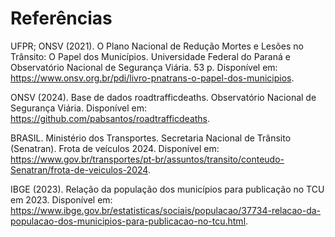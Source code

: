 # Referências {.unnumbered}

::: {#refs}
UFPR; ONSV (2021). O Plano Nacional de Redução Mortes e Lesões no Trânsito: O Papel dos Municípios. Universidade Federal do Paraná e Observatório Nacional de Segurança Viária. 53 p. Disponível em: <https://www.onsv.org.br/pdi/livro-pnatrans-o-papel-dos-municipios>.

ONSV (2024). Base de dados roadtrafficdeaths. Observatório Nacional de Segurança Viária. Disponível em: <https://github.com/pabsantos/roadtrafficdeaths>.

BRASIL. Ministério dos Transportes. Secretaria Nacional de Trânsito (Senatran). Frota de veículos 2024. Disponível em: <https://www.gov.br/transportes/pt-br/assuntos/transito/conteudo-Senatran/frota-de-veiculos-2024>.

IBGE (2023). Relação da população dos municípios para publicação no TCU em 2023. Disponível em: <https://www.ibge.gov.br/estatisticas/sociais/populacao/37734-relacao-da-populacao-dos-municipios-para-publicacao-no-tcu.html>.
:::
